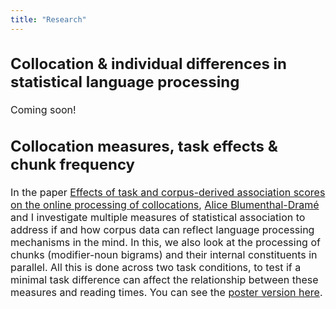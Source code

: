```yaml
---
title: "Research"
---
```


<font size = 3>

## Collocation & individual differences in statistical language processing
Coming soon!

## Collocation measures, task effects & chunk frequency
In the paper [Effects of task and corpus-derived association scores on the online processing of collocations](https://www.degruyter.com/view/j/cllt.ahead-of-print/cllt-2018-0030/cllt-2018-0030.xml), [Alice Blumenthal-Dramé](https://www.anglistik.uni-freiburg.de/seminar/mitarbeiter-und-sprechstunden/blumenthal) and I investigate multiple measures of statistical association to address if and how corpus data can reflect language processing mechanisms in the mind. In this, we also look at the processing of chunks (modifier-noun bigrams) and their internal constituents in parallel. All this is done across two task conditions, to test if a minimal task difference can affect the relationship between these measures and reading times. You can see the [poster version here](https://www.researchgate.net/profile/Kyla_Mcconnell2/publication/335991813_Can_corpus-derived_collocation_measures_reflect_expectations_in_language_processing/links/5d89d584458515cbd1be541c/Can-corpus-derived-collocation-measures-reflect-expectations-in-language-processing.pdf).

</font>